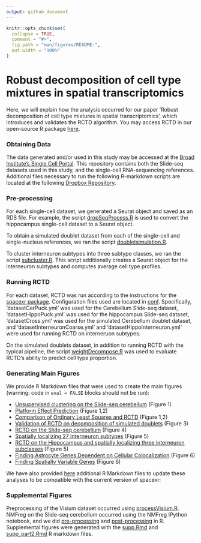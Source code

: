 ```yaml
---
output: github_document
---
```


<!-- README.md is generated from README.Rmd. Please edit that file -->

```r
knitr::opts_chunk$set(
  collapse = TRUE,
  comment = "#>",
  fig.path = "man/figures/README-",
  out.width = "100%"
)
```

# Robust decomposition of cell type mixtures in spatial transcriptomics

<!-- badges: start -->
<!-- badges: end -->

Here, we will explain how the analysis occurred for our paper 'Robust decomposition of cell type mixtures in spatial transcriptomics',
which introduces and validates the RCTD algorithm. You may access RCTD in our open-source R package [here](https://github.com/dmcable/spacexr).

### Obtaining Data

The data generated and/or used in this study may be accessed at the [Broad Institute's Single Cell Portal](https://singlecell.broadinstitute.org/single_cell/study/SCP948). This repository contains 
both the Slide-seq datasets used in this study, and the single-cell RNA-sequencing references. Additional files necessary to run the following R-markdown scripts are located at the following [Dropbox Repository](https://www.dropbox.com/sh/6klgiz1f9rimzqb/AAA2PrAgPfgPFz4yNDBPEWqYa?dl=0).

### Pre-processing

For each single-cell dataset, we generated a Seurat object and saved as an RDS file. For example, the script
[dropSeqProcess.R](https://github.com/dmcable/spacexr/tree/master/AnalysisPaper/Rscripts/dropSeqProcess.R) is used to
convert the hippocampus single-cell dataset to a Seurat object.

To obtain a simulated doublet dataset from each of the single-cell and single-nucleus references, we ran the script
[doubletsimulation.R](https://github.com/dmcable/spacexr/tree/master/AnalysisPaper/Rscripts/doubletsimulation.R).

To cluster interneuron subtypes into three subtype classes, we ran the script [subcluster.R](https://github.com/dmcable/spacexr/tree/master/AnalysisPaper/Rscripts/subcluster.R). This script additionally 
creates a Seurat object for the interneuron subtypes and computes average cell type profiles.

### Running RCTD

For each dataset, RCTD was run according to the instructions for the [spacexr package](https://github.com/dmcable/spacexr). Configuration
files used are located in [conf](https://github.com/dmcable/spacexr/tree/master/AnalysisPaper/conf). Specifically, 'datasetCerPuck.yml' was
used for the Cerebellum Slide-seq dataset, 'datasetHippoPuck.yml' was used for the hippocampus Slide-seq dataset, 'datasetCross.yml' was used 
for the simulated Cerebellum doublet dataset, and 'datasetInterneuronCoarse.yml' and 'datasetHippoInterneuron.yml' were used for running RCTD on
interneruon subtypes.

On the simulated doublets dataset, in addition to running RCTD with the typical pipeline, the script [weightDecompose.R](https://github.com/dmcable/spacexr/tree/master/AnalysisPaper/Rscripts/weightDecompose.R) was used to evaluate RCTD's ability to predict
cell type proportion.

### Generating Main Figures

We provide R Markdown files that were used to create the main figures (warning: code in `eval = FALSE` blocks should not be run):

* [Unsupervised clustering on the Slide-seq cerebellum](https://raw.githack.com/dmcable/spacexr/master/AnalysisPaper/MainFigures/figure1.html) (Figure 1)
* [Platform Effect Prediction](https://raw.githack.com/dmcable/spacexr/master/AnalysisPaper/MainFigures/figure2-platform-effect.html) (Figure 1,2)
* [Comparison of Ordinary Least Squares and RCTD](https://raw.githack.com/dmcable/spacexr/master/AnalysisPaper/MainFigures/figure2.html) (Figure 1,2)
* [Validation of RCTD on decomposition of simulated doublets](https://raw.githack.com/dmcable/spacexr/master/AnalysisPaper/MainFigures/figure3.html) (Figure 3)
* [RCTD on the Slide-seq cerebellum](https://raw.githack.com/dmcable/spacexr/master/AnalysisPaper/MainFigures/figure4.html) (Figure 4)
* [Spatially localizing 27 interneuron subtypes](https://raw.githack.com/dmcable/spacexr/master/AnalysisPaper/MainFigures/figure5-all.html) (Figure 5)
* [RCTD on the Hippocampus and spatially localizing three interneuron subclasses](https://raw.githack.com/dmcable/spacexr/master/AnalysisPaper/MainFigures/figure5-interneurons.html) (Figure 5)
* [Finding Astrocyte Genes Dependent on Cellular Colocalization](https://raw.githack.com/dmcable/spacexr/master/AnalysisPaper/MainFigures/figure6-astrocytes.html) (Figure 6)
* [Finding Spatially Variable Genes](https://raw.githack.com/dmcable/spacexr/master/AnalysisPaper/MainFigures/figure6-spatialgenes.html) (Figure 6)

We have also provided [here](https://github.com/dmcable/spacexr/tree/master/AnalysisPaper/MainFigures/Updated-Compatability) additional R Markdown files to update these analyses to be compatible with the current version of spacexr: 

### Supplemental Figures

Preprocessing of the Visium dataset occurred using [processVisium.R](https://github.com/dmcable/spacexr/tree/master/AnalysisPaper/Rscripts/processVisium.R). NMFreg on the Slide-seq cerebellum occurred using the NMFreg IPython notebook, and we did [pre-processing](https://github.com/dmcable/spacexr/tree/master/AnalysisPaper/Rscripts/prepareNMF.R) and [post-processing](https://github.com/dmcable/spacexr/tree/master/AnalysisPaper/Rscripts/processNMF.R) in R. Supplemental figures were generated with the [supp.Rmd](https://github.com/dmcable/spacexr/tree/master/AnalysisPaper/SuppFigures/supp.Rmd) and [supp_part2.Rmd](https://github.com/dmcable/spacexr/tree/master/AnalysisPaper/SuppFigures/supp_part2.Rmd) R markdown files.
